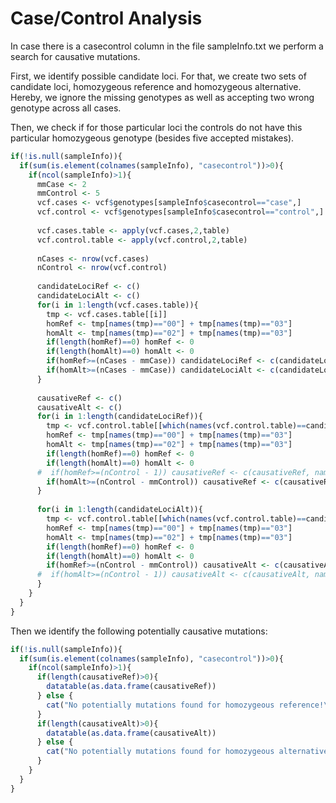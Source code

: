 # Case/Control Analysis
In case there is a casecontrol column in the file sampleInfo.txt we perform a search for causative mutations.

First, we identify possible candidate loci. For that, we create two sets of candidate loci, homozygeous reference and
homozygeous alternative. Hereby, we ignore the missing genotypes as well as accepting two wrong genotype across all
cases.

Then, we check if for those particular loci the controls do not have this particular homozygeous genotype (besides five
accepted mistakes).

```r
if(!is.null(sampleInfo)){
  if(sum(is.element(colnames(sampleInfo), "casecontrol"))>0){
    if(ncol(sampleInfo)>1){
      mmCase <- 2
      mmControl <- 5
      vcf.cases <- vcf$genotypes[sampleInfo$casecontrol=="case",]
      vcf.control <- vcf$genotypes[sampleInfo$casecontrol=="control",]
      
      vcf.cases.table <- apply(vcf.cases,2,table)
      vcf.control.table <- apply(vcf.control,2,table)
      
      nCases <- nrow(vcf.cases)
      nControl <- nrow(vcf.control)
      
      candidateLociRef <- c()
      candidateLociAlt <- c()
      for(i in 1:length(vcf.cases.table)){
        tmp <- vcf.cases.table[[i]]
        homRef <- tmp[names(tmp)=="00"] + tmp[names(tmp)=="03"]
        homAlt <- tmp[names(tmp)=="02"] + tmp[names(tmp)=="03"]
        if(length(homRef)==0) homRef <- 0
        if(length(homAlt)==0) homAlt <- 0
        if(homRef>=(nCases - mmCase)) candidateLociRef <- c(candidateLociRef, names(vcf.cases.table)[i])
        if(homAlt>=(nCases - mmCase)) candidateLociAlt <- c(candidateLociAlt, names(vcf.cases.table)[i])
      }
      
      causativeRef <- c()
      causativeAlt <- c()
      for(i in 1:length(candidateLociRef)){
        tmp <- vcf.control.table[[which(names(vcf.control.table)==candidateLociRef[i])]]
        homRef <- tmp[names(tmp)=="00"] + tmp[names(tmp)=="03"]
        homAlt <- tmp[names(tmp)=="02"] + tmp[names(tmp)=="03"]
        if(length(homRef)==0) homRef <- 0
        if(length(homAlt)==0) homAlt <- 0
      #  if(homRef>=(nControl - 1)) causativeRef <- c(causativeRef, names(vcf.control.table)[i])
        if(homAlt>=(nControl - mmControl)) causativeRef <- c(causativeRef, names(vcf.control.table)[i])
      }
      
      for(i in 1:length(candidateLociAlt)){
        tmp <- vcf.control.table[[which(names(vcf.control.table)==candidateLociAlt[i])]]
        homRef <- tmp[names(tmp)=="00"] + tmp[names(tmp)=="03"]
        homAlt <- tmp[names(tmp)=="02"] + tmp[names(tmp)=="03"]
        if(length(homRef)==0) homRef <- 0
        if(length(homAlt)==0) homAlt <- 0
        if(homRef>=(nControl - mmControl)) causativeAlt <- c(causativeAlt, names(vcf.control.table)[i])
      #  if(homAlt>=(nControl - 1)) causativeAlt <- c(causativeAlt, names(vcf.control.table)[i])
      }
    }
  }
}
```

Then we identify the following potentially causative mutations:

```r
if(!is.null(sampleInfo)){
  if(sum(is.element(colnames(sampleInfo), "casecontrol"))>0){
    if(ncol(sampleInfo)>1){
      if(length(causativeRef)>0){
        datatable(as.data.frame(causativeRef))
      } else {
        cat("No potentially mutations found for homozygeous reference!\n")
      }
      if(length(causativeAlt)>0){
        datatable(as.data.frame(causativeAlt))
      } else {
        cat("No potentially mutations found for homozygeous alternative!\n")
      }
    }
  }
}
```

